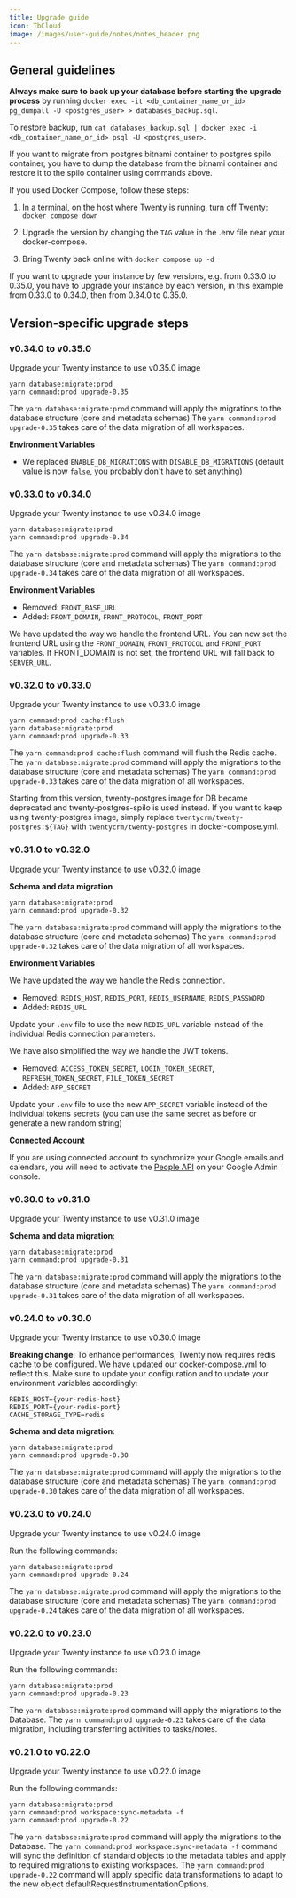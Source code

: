 ```yaml
---
title: Upgrade guide
icon: TbCloud
image: /images/user-guide/notes/notes_header.png
---
```



## General guidelines

**Always make sure to back up your database before starting the upgrade process** by running `docker exec -it <db_container_name_or_id> pg_dumpall -U <postgres_user> > databases_backup.sql`.

To restore backup, run `cat databases_backup.sql | docker exec -i <db_container_name_or_id> psql -U <postgres_user>`.

If you want to migrate from postgres bitnami container to postgres spilo container, you have to dump the database from the bitnami container and restore it to the spilo container using commands above.

If you used Docker Compose, follow these steps:

1. In a terminal, on the host where Twenty is running, turn off Twenty: `docker compose down`

2. Upgrade the version by changing the `TAG` value in the .env file near your docker-compose.

3. Bring Twenty back online with `docker compose up -d`

If you want to upgrade your instance by few versions, e.g. from 0.33.0 to 0.35.0, you have to upgrade your instance by each version, in this example from 0.33.0 to 0.34.0, then from 0.34.0 to 0.35.0.


## Version-specific upgrade steps

### v0.34.0 to v0.35.0

Upgrade your Twenty instance to use v0.35.0 image

```
yarn database:migrate:prod
yarn command:prod upgrade-0.35
```

The `yarn database:migrate:prod` command will apply the migrations to the database structure (core and metadata schemas)
The `yarn command:prod upgrade-0.35` takes care of the data migration of all workspaces.

**Environment Variables**

- We replaced `ENABLE_DB_MIGRATIONS` with `DISABLE_DB_MIGRATIONS` (default value is now `false`, you probably don't have to set anything)

### v0.33.0 to v0.34.0

Upgrade your Twenty instance to use v0.34.0 image

```
yarn database:migrate:prod
yarn command:prod upgrade-0.34
```

The `yarn database:migrate:prod` command will apply the migrations to the database structure (core and metadata schemas)
The `yarn command:prod upgrade-0.34` takes care of the data migration of all workspaces.

**Environment Variables**

- Removed: `FRONT_BASE_URL`
- Added: `FRONT_DOMAIN`, `FRONT_PROTOCOL`, `FRONT_PORT`

We have updated the way we handle the frontend URL. 
You can now set the frontend URL using the `FRONT_DOMAIN`, `FRONT_PROTOCOL` and `FRONT_PORT` variables.
If FRONT_DOMAIN is not set, the frontend URL will fall back to `SERVER_URL`.

### v0.32.0 to v0.33.0

Upgrade your Twenty instance to use v0.33.0 image

```
yarn command:prod cache:flush
yarn database:migrate:prod
yarn command:prod upgrade-0.33
```

The `yarn command:prod cache:flush` command will flush the Redis cache.
The `yarn database:migrate:prod` command will apply the migrations to the database structure (core and metadata schemas)
The `yarn command:prod upgrade-0.33` takes care of the data migration of all workspaces.

Starting from this version, twenty-postgres image for DB became deprecated and twenty-postgres-spilo is used instead.
If you want to keep using twenty-postgres image, simply replace `twentycrm/twenty-postgres:${TAG}` with `twentycrm/twenty-postgres` in docker-compose.yml.

### v0.31.0 to v0.32.0

Upgrade your Twenty instance to use v0.32.0 image

**Schema and data migration**
```
yarn database:migrate:prod
yarn command:prod upgrade-0.32
```

The `yarn database:migrate:prod` command will apply the migrations to the database structure (core and metadata schemas)
The `yarn command:prod upgrade-0.32` takes care of the data migration of all workspaces.

**Environment Variables**

We have updated the way we handle the Redis connection.

- Removed: `REDIS_HOST`, `REDIS_PORT`, `REDIS_USERNAME`, `REDIS_PASSWORD`
- Added: `REDIS_URL`

Update your `.env` file to use the new `REDIS_URL` variable instead of the individual Redis connection parameters.

We have also simplified the way we handle the JWT tokens.

- Removed: `ACCESS_TOKEN_SECRET`, `LOGIN_TOKEN_SECRET`, `REFRESH_TOKEN_SECRET`, `FILE_TOKEN_SECRET`
- Added: `APP_SECRET`

Update your `.env` file to use the new `APP_SECRET` variable instead of the individual tokens secrets (you can use the same secret as before or generate a new random string)

**Connected Account**

If you are using connected account to synchronize your Google emails and calendars, you will need to activate the [People API](https://developers.google.com/people) on your Google Admin console.


### v0.30.0 to v0.31.0

Upgrade your Twenty instance to use v0.31.0 image

**Schema and data migration**:
```
yarn database:migrate:prod
yarn command:prod upgrade-0.31
```

The `yarn database:migrate:prod` command will apply the migrations to the database structure (core and metadata schemas)
The `yarn command:prod upgrade-0.31` takes care of the data migration of all workspaces.

### v0.24.0 to v0.30.0

Upgrade your Twenty instance to use v0.30.0 image

**Breaking change**: 
To enhance performances, Twenty now requires redis cache to be configured. We have updated our [docker-compose.yml](https://raw.githubusercontent.com/twentyhq/twenty/main/packages/twenty-docker/docker-compose.yml) to reflect this.
Make sure to update your configuration and to update your environment variables accordingly:
```
REDIS_HOST={your-redis-host}
REDIS_PORT={your-redis-port}
CACHE_STORAGE_TYPE=redis
```

**Schema and data migration**: 
```
yarn database:migrate:prod
yarn command:prod upgrade-0.30
```

The `yarn database:migrate:prod` command will apply the migrations to the database structure (core and metadata schemas)
The `yarn command:prod upgrade-0.30` takes care of the data migration of all workspaces.

### v0.23.0 to v0.24.0

Upgrade your Twenty instance to use v0.24.0 image

Run the following commands:

```
yarn database:migrate:prod
yarn command:prod upgrade-0.24
```

The `yarn database:migrate:prod` command will apply the migrations to the database structure (core and metadata schemas)
The `yarn command:prod upgrade-0.24` takes care of the data migration of all workspaces.

### v0.22.0 to v0.23.0

Upgrade your Twenty instance to use v0.23.0 image

Run the following commands:

```
yarn database:migrate:prod
yarn command:prod upgrade-0.23
```

The `yarn database:migrate:prod` command will apply the migrations to the Database.
The `yarn command:prod upgrade-0.23` takes care of the data migration, including transferring activities to tasks/notes.

### v0.21.0 to v0.22.0

Upgrade your Twenty instance to use v0.22.0 image

Run the following commands:

```
yarn database:migrate:prod
yarn command:prod workspace:sync-metadata -f
yarn command:prod upgrade-0.22
```

The `yarn database:migrate:prod` command will apply the migrations to the Database.
The `yarn command:prod workspace:sync-metadata -f` command will sync the definition of standard objects to the metadata tables and apply to required migrations to existing workspaces.
The `yarn command:prod upgrade-0.22` command will apply specific data transformations to adapt to the new object defaultRequestInstrumentationOptions.




<ArticleEditContent></ArticleEditContent>
